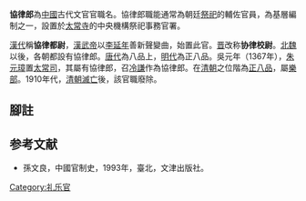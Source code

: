 '''協律郎'''為[[中國|中國]]古代文官官職名。協律郎職能通常為朝廷[[祭祀|祭祀]]的輔佐官員，為基層編制之一，設置於[[太常寺|太常寺]]的中央機構祭祀事務官署。

[[漢代|漢代]]稱'''協律都尉'''，[[漢武帝|漢武帝]]以[[李延年_(汉朝)|李延年]]善新聲變曲，始置此官。[[晋代|晋]]改称'''协律校尉'''。[[北魏|北魏]]以後，各朝都設有協律郎。[[唐代|唐代]]為八品上，[[明代|明代]]為正八品。吳元年（1367年），[[朱元璋|朱元璋]]置[[太常司|太常司]]，其屬有協律郎，召[[冷謙|冷謙]]作為協律郎。在[[清朝|清朝]]之位階為[[正八品|正八品]]，屬[[樂部|樂部]]。1910年代，[[清朝滅亡|清朝滅亡]]後，該官職廢除。

== 腳註 ==
{{reflist}}

== 参考文献 ==
*孫文良，中國官制史，1993年，臺北，文津出版社。

{{Government-official-hist-stub}}
[[Category:礼乐官|Category:礼乐官]]